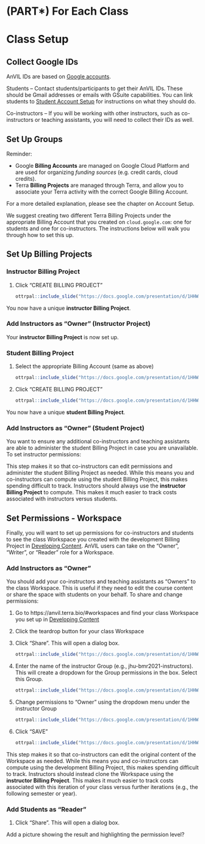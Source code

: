 # (PART\*) For Each Class {-}

# Class Setup

## Collect Google IDs

AnVIL IDs are based on [Google accounts](account-setup.html#google-account).

Students -- Contact students/participants to get their AnVIL IDs. These should be Gmail addresses or emails with GSuite capabilities. You can link students to [Student Account Setup](student-account-setup.html) for instructions on what they should do.

Co-instructors -- If you will be working with other instructors, such as co-instructors or teaching assistants, you will need to collect their IDs as well.

## Set Up Groups

Reminder:

- Google **Billing Accounts** are managed on Google Cloud Platform and are used for organizing *funding sources* (e.g. credit cards, cloud credits).
- Terra **Billing Projects** are managed through Terra, and allow you to associate your Terra activity with the correct Google Billing Account.

For a more detailed explanation, please see the chapter on Account Setup.

We suggest creating two different Terra Billing Projects under the appropriate Billing Account that you created on `cloud.google.com`: one for students and one for co-instructors. The instructions below will walk you through how to set this up.


## Set Up Billing Projects

### Instructor Billing Project {#instructor-billing-project}
    
1. Click “CREATE BILLING PROJECT”

    ```r
ottrpal::include_slide("https://docs.google.com/presentation/d/1HHWg47Tg6miv_K7GNB6ZDTx-4Jc5IMl7APfFtD1Rqag/edit#slide=id.g100474897dd_0_9")
    ```
    
You now have a unique **instructor Billing Project**.

### Add Instructors as “Owner” (Instructor Project)

Your **instructor Billing Project** is now set up.

### Student Billing Project {#student-billing-project}

1. Select the appropriate Billing Account (same as above)

    ```r
ottrpal::include_slide("https://docs.google.com/presentation/d/1HHWg47Tg6miv_K7GNB6ZDTx-4Jc5IMl7APfFtD1Rqag/edit#slide=id.g100474897dd_0_21")
    ```

1. Click “CREATE BILLING PROJECT”

    ```r
ottrpal::include_slide("https://docs.google.com/presentation/d/1HHWg47Tg6miv_K7GNB6ZDTx-4Jc5IMl7APfFtD1Rqag/edit#slide=id.g100474897dd_0_27")
    ```

You now have a unique **student Billing Project**.
   
### Add Instructors as “Owner” (Student Project)

You want to ensure any additional co-instructors and teaching assistants are able to administer the student Billing Project in case you are unavailable. To set instructor permissions:
    
::: {.notice}
This step makes it so that co-instructors can edit permissions and administer the student Billing Project as needed. While this means you and co-instructors can compute using the student Billing Project, this makes spending difficult to track. Instructors should always use the **instructor Billing Project** to compute. This makes it much easier to track costs associated with instructors versus students.
:::

## Set Permissions - Workspace

Finally, you will want to set up permissions for co-instructors and students to see the class Workspace you created with the development Billing Project in [Developing Content](developing-content.html). AnVIL users can take on the "Owner", "Writer", or "Reader" role for a Workspace.

### Add Instructors as “Owner”

You should add your co-instructors and teaching assistants as “Owners” to the class Workspace. This is useful if they need to edit the course content or share the space with students on your behalf. To share and change permissions:

1. Go to https://anvil.terra.bio/#workspaces and find your class Workspace you set up in [Developing Content](developing-content.html)

1. Click the teardrop button for your class Workspace

1. Click “Share”. This will open a dialog box.

    ```r
ottrpal::include_slide("https://docs.google.com/presentation/d/1HHWg47Tg6miv_K7GNB6ZDTx-4Jc5IMl7APfFtD1Rqag/edit#slide=id.g1007b9b3ffb_0_344")
    ```

1. Enter the name of the instructor Group (e.g., jhu-bmr2021-instructors). This will create a dropdown for the Group permissions in the box. Select this Group.

    ```r
ottrpal::include_slide("https://docs.google.com/presentation/d/1HHWg47Tg6miv_K7GNB6ZDTx-4Jc5IMl7APfFtD1Rqag/edit#slide=id.gdb96a00840_0_138")
    ```

1. Change permissions to “Owner” using the dropdown menu under the instructor Group

    ```r
ottrpal::include_slide("https://docs.google.com/presentation/d/1HHWg47Tg6miv_K7GNB6ZDTx-4Jc5IMl7APfFtD1Rqag/edit#slide=id.g1007b9b3ffb_0_356")
    ```

1. Click “SAVE”

    ```r
ottrpal::include_slide("https://docs.google.com/presentation/d/1HHWg47Tg6miv_K7GNB6ZDTx-4Jc5IMl7APfFtD1Rqag/edit#slide=id.g1007b9b3ffb_0_365")
    ```

::: {.notice}
This step makes it so that co-instructors can edit the original content of the Workspace as needed. While this means you and co-instructors can compute using the development Billing Project, this makes spending difficult to track. Instructors should instead clone the Workspace using the **instructor Billing Project**. This makes it much easier to track costs associated with this iteration of your class versus further iterations (e.g., the following semester or year).
:::

### Add Students as “Reader”

1. Click “Share”. This will open a dialog box.

Add a picture showing the result and highlighting the permission level?

